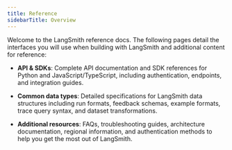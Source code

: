 ```yaml
---
title: Reference
sidebarTitle: Overview
---
```


Welcome to the LangSmith reference docs. The following pages detail the interfaces you will use when building with LangSmith and additional content for reference:

- **API & SDKs**: Complete API documentation and SDK references for Python and JavaScript/TypeScript, including authentication, endpoints, and integration guides.

- **Common data types**: Detailed specifications for LangSmith data structures including run formats, feedback schemas, example formats, trace query syntax, and dataset transformations.

- **Additional resources**: FAQs, troubleshooting guides, architecture documentation, regional information, and authentication methods to help you get the most out of LangSmith.

